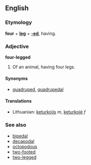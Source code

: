 ==English==
===Etymology===
'''four''' + '''[[leg]]''' + '''[[-ed]]''', having.

===Adjective===
'''four-legged'''

#Of an animal, having four legs.

====Synonyms====
*[[quadruped]], [[quadrupedal]]

====Translations====
*Lithuanian: [[keturkojis]] ''m'', [[keturkojė]] ''f''

===See also===
*[[bipedal]]
*[[decapodal]]
*[[octopodous]]
*[[two-footed]]
*[[two-legged]]